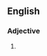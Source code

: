 ==English==

===Adjective===
{{en-adj|-}}

# {{abbreviation of|en|[[hold|held]] [[without]] [[bond]]}}